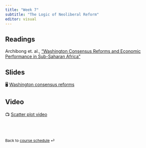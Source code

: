 ```yaml
---
title: "Week 7"
subtitle: "The Logic of Neoliberal Reform"
editor: visual
---
```


## Readings

Archibong et. al., ["Washington Consensus Reforms and Economic
Performance in Sub-Saharan
Africa"](https://www.brookings.edu/wp-content/uploads/2021/02/Washington-Consensus-Reforms.pdf)

## Slides

🖥️ [Washington consensus reforms](/slides/lecture-7.1.html)

## Video

📺 [Scatter plot
video](https://www.youtube.com/watch?v=NDszBjbvSFA&t=24s)

<br><br>

::: {style="font-size: 0.875em;"}
Back to [course schedule](/ "Course schedule") ⏎
:::

